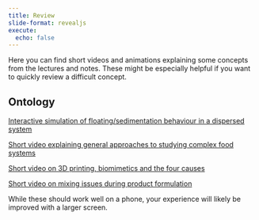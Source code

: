 ```yaml
---
title: Review
slide-format: revealjs
execute:
  echo: false
---
```


Here you can find short videos and animations explaining some concepts from the lectures and notes.
These might be especially helpful if you want to quickly review a difficult concept.

## Ontology

[Interactive simulation of floating/sedimentation behaviour in a dispersed system](https://edibotopic.github.io/stokes-law/)

[Short video explaining general approaches to studying complex food systems](https://youtu.be/g8a8V6ipJdo)

[Short video on 3D printing, biomimetics and the four causes](https://youtu.be/ABfOkQWphog)

[Short video on mixing issues during product formulation](https://youtube.com/shorts/5Khf5HPHZ8A?feature=share)

::: {.callout-tip}

While these should work well on a phone, your experience will likely be improved with a larger screen.

:::
